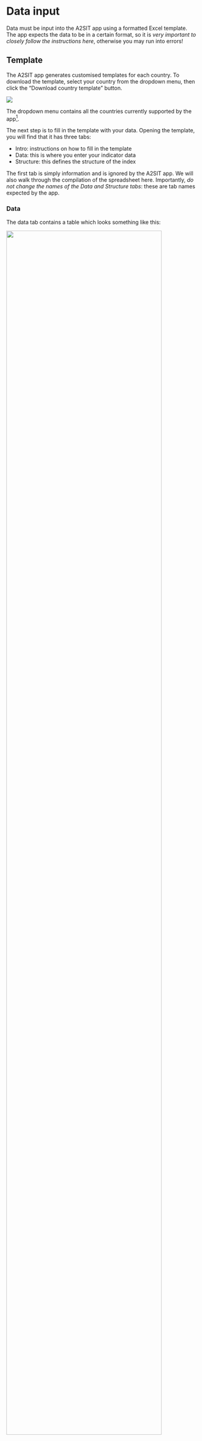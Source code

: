 # Data input {#sec-datainput}

Data must be input into the A2SIT app using a formatted Excel template. The app expects the data to be in a certain format, so it is *very important to closely follow the instructions here*, otherwise you may run into errors!

## Template

The A2SIT app generates customised templates for each country. To download the template, select your country from the dropdown menu, then click the "Download country template" button.

![](figs/data_input_1.png)

The dropdown menu contains all the countries currently supported by the app[^data_input-1].

[^data_input-1]: This list represents the countries for which Admin 2 shape files are available for mapping.

The next step is to fill in the template with your data. Opening the template, you will find that it has three tabs:

- Intro: instructions on how to fill in the template
- Data: this is where you enter your indicator data
- Structure: this defines the structure of the index

The first tab is simply information and is ignored by the A2SIT app. We will also walk through the compilation of the spreadsheet here. Importantly, *do not change the names of the Data and Structure tabs*: these are tab names expected by the app.

### Data

The data tab contains a table which looks something like this:

![](figs/data_input_2.png){width=90%}

In this table (excluding the metadata rows/columns), each row represents one Admin 2 region, and each column is one indicator.

The *admin2Pcode* column has the main codes used by the app, and this is automatically filled in depending on the country you have selected. These codes must not be edited because they are used to generate the maps later on in the app. The *Name* column has the corresponding name of each region. These names may be edited if you wish, although it is recommended not to edit them unless they contain spelling errors etc.

The next columns to the right are the data columns: this is where you should paste your indicator data. The number of columns here will depend on how many indicators you have. You can expand the table as far as you want. Consider some important rules though:

1. All indicator data must be numerical. You cannot enter words like "yes"/"no", or categories such as "XL", "L", etc. The app only understands numerical indicator data. Also data that looks numerical, like "10 million" will not work: it should be 10000000!
2. Each indicator data column should be accompanied by the metadata cells above it (name, group, direction, etc). Copy these cells as far as necessary. Do not leave metadata cells with no indicator data below them (delete these if this happens).
3. Try to fill in data for every Admin2 code. Admin2 codes with no indicator data will be deleted by the app.
4. Do not input data for rows where there are no Admin2 codes.
5. Make sure each indicator has at least some data available. Indicators with no data can still be input into the app, but they will be automatically removed.

The best way to see what the correctly-formatted input data looks like is to simply [download the example data set](https://github.com/UNHCR-Guatemala/A2SIT/raw/main/inst/A2SIT_data_input_template_GTM.xlsx).

The row immediately above the indicator data contains the **indicator code**. These should be short *unique* codes which identify the indicator. Ideally these should be about 8 characters long or less, have *no spaces*, and should *start with a letter* (not a number). Examples could be "GDPpc", "Migrants", "Gini". These will be used in some plots in the app, so it will help you if they are descriptive.

The next row above is the **indicator name**. These can be longer indicator names which will also be displayed in the app. Examples can be "GDP per capita", "Gini coefficient" and so on.

The row above the indicator name is the **group** to which the indicator belongs in the level immediately above it. This defines the structure of the index and is explained in detail in the [Structure] section below.

The **direction** row defines the direction of each indicator. An indicator that shares the same "direction" as the index should have a "1" - such indicators in the context of Severity could be rates of domestic violence, or the number of displaced people. Higher values of these indicators imply higher severity. On the other hand, indicators such as coverage of public services, number of hospitals, etc run in the opposite direction: higher values imply *less* severity, therefore they should be assigned a direction of "-1". The direction row can only take values of -1 or 1.

Finally, the **initial weight** row gives a weight for each indicator. It is recommended to leave these all at "1" (representing equal weighting) unless you have good reasons for doing otherwise. The weights are used in the aggregation step later in the app to calculate the index scores, and can be used to increase or decrease the contribution of each indicator. However, weighting can be complex and highly subjective. If you *do* wish to adjust weights, consider that weights are relative within each aggregation group: they will be rescaled to sum to 1 within each group by the app. In other words, if we have three indicators in a group with weights 1, 1, and 1, they will each get a weight of 1/3.

### Structure

The "Structure" tab contains a table which defines the structure of the index. This is pre-compiled so there is no need to edit it unless you want to. However, it is a little more complex than the data tab.

![The "Structure" tab from the example data set.](figs/data_input_3.png){width=70%}

Each row in the table gives details about one of the aggregates created by aggregating indicators together, with columns describing their attributes:

* **iCode** is the code assigned to the aggregate.
* **Parent** is the parent iCode: this defines which group the aggregate is in, in the level immediately above.
* **iName** is a longer name assigned to the aggregate.
* **Level** is the level in the framework, where 1 is the indicator level, 2 is the level created by aggregating indicators, and so on.
* **Weight** is the weight assigned to the aggregate. As mentioned previously, weights are relative within aggregation groups.

The iCode, Parent and Level columns together define the structure of the index. For example, in the example above the first four aggregates (at level 2) are defined as belonging to the "Socio_econ" group in level 3, according to the Parent column. The "Socio_econ" aggregate itself is defined in row 23 as belonging to the "vulnerabilidad" dimension, in level 4. Finally, the "Vulnerabilidad" dimension itself is one of four main dimensions of the "MVI", which is the top level index at level 5.

Notice that all the iCodes with Level = 2 are the entries in the "Group" row of the Data tab. This is to define where in the index each group is positioned.

You can edit the Structure table to include any number of aggregation groups and levels. However, keep in mind:

- Every indicator or aggregate must have a parent, unless it is at the top level. You cannot define a parent that is more than one level above - if needed, define intermediate aggregates with only one indicator/aggregate.
- All the codes in the "Group" row of the Data tab must be included in the Structure table.

The "Structure" table is in fact a simplified version of the "iMeta" table that is used in the COINr package upon which the A2SIT app is based. If you run into problems, or want to learn more about these input tables, you may wish to read the relavant [COINr documentation page](https://bluefoxr.github.io/COINr/articles/coins.html#building-coins).

## Upload

Once the template has been correctly compiled, you are ready to upload it to the app.

![](figs/data_input_4.png){width=50%}

On the "Upload" tab, first make sure you have selected the correct country in the dropdown, then browse to the your input data file and click the "Load" button. At this point, either the data upload will be successful or not. Here's what to do.

### Successful

![](figs/data_input_5.png){width=50%}

If the data upload is successful, the app should give several immediate outputs. First, a confirmation message that the upload was successful, then some summary information and possibly some messages.

The summary information will consist of a header which reports the country name, and also the number of indicators and regions.

![](figs/data_input_6.png){width=80%}

Below this will be a sunburst plot of the framework you have specified, which should look something like this:

![](figs/data_input_7.png){width=70%}

This is a plot of the index framework as specified in the Structure table. Hovering over segments will show indicator names, and clicking on segments will zoom in on lower levels. Double click to reset the plot. Like most plots in the app, a snapshot of the plot can be downloaded as a png file by clicking the small camera icon in the upper right of the plot.

The framework plot also shows the effective weight of each indicator and aggregate in the framework, as a result of the weights specified *and* the index structure, as the angle of each segment. Notice that where dimensions have more indicators, these are effectively (individually) weighted less. This is important to consider in defining the index structure.

![](figs/data_input_8.png){width=60%}

Finally, there may be some additional messages in the "Messages" box. In our example, we receive several messages - these relate to the fact that the app has detected some indicators with no data points and removed them (since they cannot be used in the calculations). Furthermore, it has found some aggregate groups with no "children" (indicators) defined in them. These empty groups also cannot be used in the calculation and so are removed. Check these messages carefully to ensure the app is not doing anything you don't want to do.

From here, if you are happy with the details reported by the app, you can move to the next tab.

### Unsuccessful

![](figs/data_input_9.png){width=50%}

If you do have trouble uploading your data, don't worry! The input is a little complex but the app will try to tell you what the problem is.

If the upload is unsuccessful, the app should report a helpful error message in the "Messages" box. For example:

![](figs/data_input_10.png){width=60%}
![](figs/data_input_11.png){width=60%}
![](figs/data_input_12.png){width=60%}


Try to address the problem reported by the app. There may be more than one problem but the app will only report the first one it finds, so you may need to upload more than once to correct multiple problems. If you have trouble, re-read very carefully the rules in the sections above and check the example data set. Common problems could be:

- Mismatch between Structure and Data tables: remember that codes are *case-sensitive*, and cross check very carefully to ensure that all group names from the Data table are in the Structure table.
- Non-numeric data: make sure each column of data is actually formatted as numeric. Even it looks like a number, Excel may have interpreted it as text. In Excel, a cell formatted as a number will be right-aligned, whereas text is left-aligned (see below).

![](figs/data_input_13.png){width=30%}

- Altering spreadsheet: try above all to avoid modifying the spreadsheet in unexpected ways. For example, do not add extra or numbers in cells near the tables. Do not change the names of required columns, and don't move tables, or rename tabs. You CAN add extra tabs to the spreadsheet with other calculations as the app will only look for the Data and Structure tabs.

## What's next

From here, things get a lot smoother: the app should now work with fairly minimal interventions on your part. Move to the "Analysis" tab to begin analysing your data!
